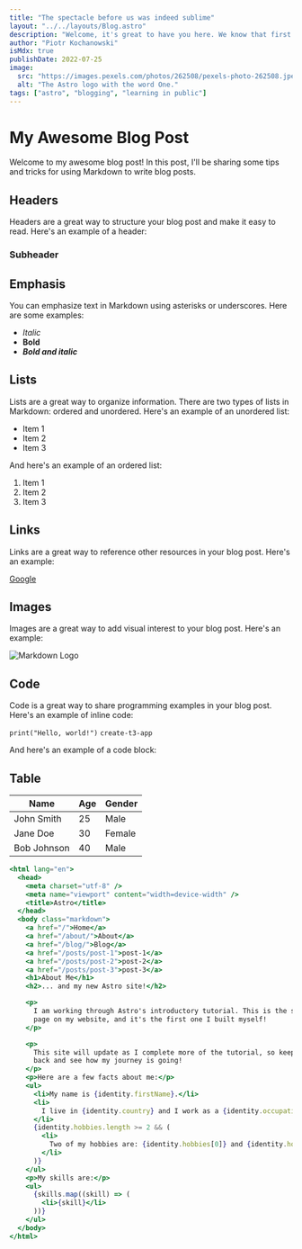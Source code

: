 ```yaml
---
title: "The spectacle before us was indeed sublime"
layout: "../../layouts/Blog.astro"
description: "Welcome, it's great to have you here. We know that first impressions are important, so we've populated..."
author: "Piotr Kochanowski"
isMdx: true
publishDate: 2022-07-25
image:
  src: "https://images.pexels.com/photos/262508/pexels-photo-262508.jpeg"
  alt: "The Astro logo with the word One."
tags: ["astro", "blogging", "learning in public"]
---
```


# My Awesome Blog Post

Welcome to my awesome blog post! In this post, I'll be sharing some tips and tricks for using Markdown to write blog posts.

## Headers

Headers are a great way to structure your blog post and make it easy to read. Here's an example of a header:

### Subheader

## Emphasis

You can emphasize text in Markdown using asterisks or underscores. Here are some examples:

- _Italic_
- **Bold**
- **_Bold and italic_**

## Lists

Lists are a great way to organize information. There are two types of lists in Markdown: ordered and unordered. Here's an example of an unordered list:

- Item 1
- Item 2
- Item 3

And here's an example of an ordered list:

1. Item 1
2. Item 2
3. Item 3

## Links

Links are a great way to reference other resources in your blog post. Here's an example:

[Google](https://www.google.com)

## Images

Images are a great way to add visual interest to your blog post. Here's an example:

![Markdown Logo](https://upload.wikimedia.org/wikipedia/commons/thumb/4/48/Markdown-mark.svg/1200px-Markdown-mark.svg.png)

## Code

Code is a great way to share programming examples in your blog post. Here's an example of inline code:

`print("Hello, world!")` `create-t3-app`

And here's an example of a code block:

## Table

| **Name**    | **Age** | **Gender** |
| ----------- | ------- | ---------- |
| John Smith  | 25      | Male       |
| Jane Doe    | 30      | Female     |
| Bob Johnson | 40      | Male       |

```jsx
<html lang="en">
  <head>
    <meta charset="utf-8" />
    <meta name="viewport" content="width=device-width" />
    <title>Astro</title>
  </head>
  <body class="markdown">
    <a href="/">Home</a>
    <a href="/about/">About</a>
    <a href="/blog/">Blog</a>
    <a href="/posts/post-1">post-1</a>
    <a href="/posts/post-2">post-2</a>
    <a href="/posts/post-3">post-3</a>
    <h1>About Me</h1>
    <h2>... and my new Astro site!</h2>

    <p>
      I am working through Astro's introductory tutorial. This is the second
      page on my website, and it's the first one I built myself!
    </p>

    <p>
      This site will update as I complete more of the tutorial, so keep checking
      back and see how my journey is going!
    </p>
    <p>Here are a few facts about me:</p>
    <ul>
      <li>My name is {identity.firstName}.</li>
      <li>
        I live in {identity.country} and I work as a {identity.occupation}.
      </li>
      {identity.hobbies.length >= 2 && (
        <li>
          Two of my hobbies are: {identity.hobbies[0]} and {identity.hobbies[1]}
        </li>
      )}
    </ul>
    <p>My skills are:</p>
    <ul>
      {skills.map((skill) => (
        <li>{skill}</li>
      ))}
    </ul>
  </body>
</html>
```
